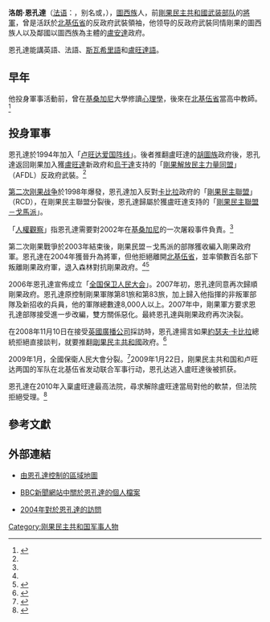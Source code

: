 '''洛朗·恩孔達'''（[[法语|法语]]：'''{{lang|fr|Laurent Nkunda}}'''，别名'''{{lang|fr|Laurent Nkundabatware}}'''或'''{{lang|fr|Laurent Nkunda Batware}}'''，{{bd|1967年|2月2日|||catIdx=Nkunda, Laurent}}），[[圖西族|圖西族]]人，前[[剛果民主共和國|剛果民主共和國]][[剛果民主共和國軍事|武装部队]]的[[將軍|將軍]]，曾是活跃於[[北基伍省|北基伍省]]的反政府武裝領袖，他领导的反政府武裝同情剛果的圖西族人以及鄰國以圖西族為主體的[[盧安達|盧安達]]政府。

恩孔達能講英語、法語、[[斯瓦希里語|斯瓦希里語]]和[[盧旺達語|盧旺達語]]。

==早年==
他投身軍事活動前，曾在[[基桑加尼|基桑加尼]]大學修讀[[心理學|心理學]]，後來在[[北基伍省|北基伍省]]當高中教師。<ref name=rfi2083>{{cite news |title=Who is Laurent Nkunda? |url=http://www1.rfi.fr/actuen/articles/107/article_2083.asp |publisher=Radio France Internationale |date=2008-11-14 |accessdate=2017-08-15 |archive-date=2021-03-09 |archive-url=https://web.archive.org/web/20210309192611/http://www1.rfi.fr/actuen/articles/107/article_2083.asp |dead-url=no }}</ref>

==投身軍事==
恩孔達於1994年加入「[[卢旺达爱国阵线|卢旺达爱国阵线]]」。後者推翻盧旺達的[[胡圖族|胡圖族]]政府後，恩孔達返回剛果加入獲[[盧旺達|盧旺達]]新政府和[[烏干達|烏干達]]支持的「[[剛果解放民主力量同盟|剛果解放民主力量同盟]]」（AFDL）反政府武裝。<ref name=rfi2083/>

[[第二次刚果战争|第二次刚果战争]]於1998年爆發，恩孔達加入反對[[洛朗-德西雷·卡比拉|卡比拉]]政府的「[[剛果民主聯盟|剛果民主聯盟]]」（RCD），在剛果民主聯盟分裂後，恩孔達歸屬於獲盧旺達支持的「[[剛果民主聯盟－戈馬派|剛果民主聯盟－戈馬派]]」。

「[[人權觀察|人權觀察]]」指恩孔達需要對2002年在[[基桑加尼|基桑加尼]]的一次屠殺事件負責。<ref name=rfi2083/>

第二次剛果戰爭於2003年結束後，剛果民盟－戈馬派的部隊獲收編入剛果政府軍。恩孔達在2004年獲晉升為將軍，但他拒絕離開[[北基伍省|北基伍省]]，並率領數百名部下叛離剛果政府軍，退入森林對抗剛果政府。<ref name=rfi2083/><ref name=guardian01>{{Cite web |url=https://www.theguardian.com/world/2009/jan/23/profile-laurent-nkunda-congo |title=Profile: Laurent Nkunda |publisher=The Guardian |date=2009-01-23 |access-date=2017-08-15 |archive-date=2021-03-09 |archive-url=https://web.archive.org/web/20210309192616/https://www.theguardian.com/world/2009/jan/23/profile-laurent-nkunda-congo |dead-url=no }}</ref>

2006年恩孔達宣佈成立「[[全国保卫人民大会|全国保卫人民大会]]」。2007年初，恩孔達同意再次歸順剛果政府。恩孔達原控制剛果軍隊第81旅和第83旅，加上歸入他指揮的非叛軍部隊及新招收的兵員，他的軍隊總數達8,000人以上。2007年中，剛果軍方要求恩孔達部隊接受進一步改編，雙方關係惡化。最終恩孔達與剛果政府再次決裂。

在2008年11月10日在接受[[英國廣播公司|英國廣播公司]]採訪時，恩孔達揚言如果[[約瑟夫·卡比拉|約瑟夫·卡比拉]]總統拒絕直接談判，就要推翻[[剛果民主共和國|剛果民主共和國]]政府。<ref name=BBC>{{cite news |url=http://news.bbc.co.uk/2/hi/africa/7720738.stm |title=Talk or go, DR Congo rebel warns |publisher=[[BBC|BBC]] |date=2008-11-10 |accessdate=2008-11-10 |archive-date=2021-03-09 |archive-url=https://web.archive.org/web/20210309192621/http://news.bbc.co.uk/2/hi/africa/7720738.stm |dead-url=no }}</ref>

2009年1月，全國保衛人民大會分裂。<ref>{{Cite news |url=http://www.un.org/chinese/News/story.asp?NewsID=11091 |title=联合国获悉刚果（金）武装组织领导人被捕的消息 |work=聯合國新聞 |date=2009-01-23 |accessdate=2017-08-15 |archive-date=2017-08-15 |archive-url=https://web.archive.org/web/20170815105400/http://www.un.org/chinese/News/story.asp?NewsID=11091 |dead-url=no }}</ref>2009年1月22日，刚果民主共和国和卢旺达两国的军队在北基伍省发动联合军事行动，恩孔达逃入盧旺達後被抓获。

恩孔達在2010年入稟盧旺達最高法院，尋求解除盧旺達當局對他的軟禁，但法院拒絕受理。<ref>{{Cite news |url=http://af.reuters.com/article/topNews/idAFJOE63205Z20100403 |title=Nkunda case set for Rwanda military court hearing |publisher=Reuters |date=2010-04-03 |accessdate=2017-08-15 |archive-date=2020-05-28 |archive-url=https://web.archive.org/web/20200528122539/https://af.reuters.com/article/topNews/idAFJOE63205Z20100403 |dead-url=yes }}</ref>

== 參考文獻 ==
{{reflist}}

==外部連結==
*{{en icon}}[http://media3.washingtonpost.com/wp-dyn/content/graphic/2007/08/06/GR2007080600141.gif 由恩孔達控制的區域地圖] {{Wayback|url=http://media3.washingtonpost.com/wp-dyn/content/graphic/2007/08/06/GR2007080600141.gif |date=20200919143721 }}
*{{en icon}}[http://news.bbc.co.uk/1/hi/world/africa/3786883.stm BBC新聞網站中關於恩孔達的個人檔案] {{Wayback|url=http://news.bbc.co.uk/1/hi/world/africa/3786883.stm |date=20200809143013 }}
*{{en icon}}[http://www.irinnews.org/report/51228/drc-interview-rebel-general-laurent-nkunda 2004年對於恩孔達的訪問] {{Wayback|url=http://www.irinnews.org/report/51228/drc-interview-rebel-general-laurent-nkunda |date=20180925061526 }}

{{DEFAULTSORT:Nkunda, Laurent}}
[[Category:刚果民主共和国军事人物|Category:刚果民主共和国军事人物]]
